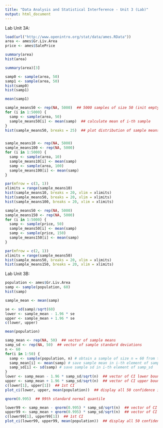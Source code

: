 ```yaml
---
title: "Data Analysis and Statistical Interference - Unit 3 (Lab)"
output: html_document
---
```


Lab Unit 3A:

```r
load(url("http://www.openintro.org/stat/data/ames.RData"))
area <- ames$Gr.Liv.Area
price <- ames$SalePrice
```


```r
summary(area)
hist(area)
```


```r
summary(area)[3]

```


```r
samp0 <- sample(area, 50)
samp1 <- sample(area, 50)
hist(samp0)
hist(samp1)

mean(samp1)
```


```r
sample_means50 <- rep(NA, 5000)  ## 5000 samples of size 50 (init empty vector)
for (i in 1:5000) {
  samp <- sample(area, 50)
  sample_means50[i] <- mean(samp)  ## calculate mean of i-th sample
}
hist(sample_means50, breaks = 25)  ## plot distribution of sample means



```


```r
sample_means10 <- rep(NA, 5000)
sample_means100 <- rep(NA, 5000)
for (i in 1:5000) {
  samp <- sample(area, 10)
  sample_means10[i] <- mean(samp)
  samp <- sample(area, 100)
  sample_means100[i] <- mean(samp)
}

par(mfrow = c(3, 1))
xlimits = range(sample_means10)
hist(sample_means10, breaks = 20, xlim = xlimits)
hist(sample_means50, breaks = 20, xlim = xlimits)
hist(sample_means100, breaks = 20, xlim = xlimits)

```


```r
sample_means50 <- rep(NA, 5000)
sample_means150 <- rep(NA, 5000)
for (i in 1:5000) {
  samp <- sample(price, 50)
  sample_means50[i] <- mean(samp)
  samp <- sample(price, 150)
  sample_means150[i] <- mean(samp)
}

par(mfrow = c(2, 1))
xlimits = range(sample_means50)
hist(sample_means50, breaks = 20, xlim = xlimits)
hist(sample_means150, breaks = 20, xlim = xlimits)

```


Lab Unit 3B:

```r
population <- ames$Gr.Liv.Area
samp <- sample(population, 60)
hist(samp)

```


```r
sample_mean <- mean(samp)

se <- sd(samp)/sqrt(60)
lower <- sample_mean - 1.96 * se
upper <- sample_mean + 1.96 * se
c(lower, upper)

```

```r
mean(population)

samp_mean <- rep(NA, 50)  ## vector of sample means
samp_sd <- rep(NA, 50)  ## vector of sample standard deviations
n <- 60
for(i in 1:50) {
  samp <- sample(population, n) # obtain a sample of size n = 60 from the population
  samp_mean[i] <- mean(samp) # save sample mean in i-th element of samp_mean
  samp_sd[i] <- sd(samp) # save sample sd in i-th element of samp_sd
}
lower <- samp_mean - 1.96 * samp_sd/sqrt(n)  ## vector of CI lower bounds
upper <- samp_mean + 1.96 * samp_sd/sqrt(n)  ## vector of CI upper bounds
c(lower[1], upper[1])  ## 1st CI
plot_ci(lower, upper, mean(population))  ## display all 50 confidence intervals

```


```r
qnorm(0.995)  ## 99th standard normal quantile

```


```r
lower99 <- samp_mean - qnorm(0.995) * samp_sd/sqrt(n)  ## vector of CI lower bounds
upper99 <- samp_mean + qnorm(0.995) * samp_sd/sqrt(n)  ## vector of CI upper bounds
c(lower99[1], upper99[1])  ## 1st CI
plot_ci(lower99, upper99, mean(population))  ## display all 50 confidence intervals

```






